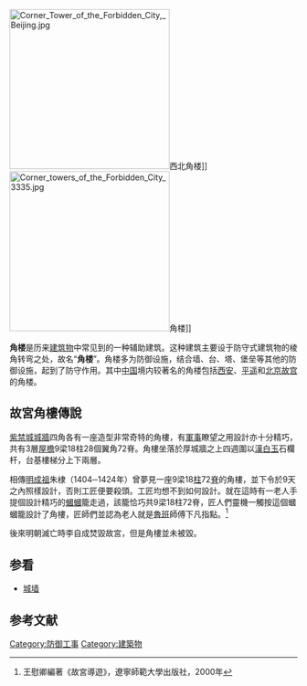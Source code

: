 [[File:Corner_Tower_of_the_Forbidden_City,_Beijing.jpg|280px]]西北角楼]]
[[File:Corner_towers_of_the_Forbidden_City_3335.jpg|280px]]角楼]]

<!--{{distinguish|閣樓}}  造成排版错误，暂时隐藏-->

'''角楼'''是历来[[建筑物|建筑物]]中常见到的一种辅助建筑。这种建筑主要设于防守式建筑物的棱角转弯之处，故名“'''角楼'''”。角楼多为防御设施，结合墙、台、塔、堡垒等其他的防御设施，起到了防守作用。其中[[中华人民共和国|中国]]境内较著名的角楼包括[[西安城墙|西安]]、[[平遥古城|平遥]]和[[故宫|北京故宫]]的角楼。

==故宮角樓傳說==
[[紫禁城|紫禁城]][[城牆|城牆]]四角各有一座造型非常奇特的角樓，有[[軍事|軍事]]瞭望之用設計亦十分精巧，共有3層[[屋檐|屋檐]]9梁18柱28個翼角72脊。角樓坐落於厚城牆之上四週圍以[[漢白玉|漢白玉]]石欄杆，台基樓梯分上下兩層。

相傳[[明成祖|明成祖]]朱棣（1404─1424年）曾夢見一座9梁18[[柱|柱]]72[[脊|脊]]的角樓，並下令於9天之內照樣設計，否則工匠便要殺頭。工匠均想不到如何設計。就在這時有一老人手提個設計精巧的[[蟈蟈|蟈蟈]]籠走過，該籠恰巧共9梁18柱72脊，匠人們靈機一觸按這個蟈蟈籠設計了角樓，匠師們並認為老人就是[[魯班|魯班]]師傅下凡指點。<ref>王慰卿編著《故宮導遊》，遼寧師範大學出版社，2000年</ref>

後來明朝滅亡時李自成焚毀故宮，但是角樓並未被毀。

== 参看 ==
*[[城墙|城墙]]

==参考文献==
{{reflist}}

{{Arch-stub}}
{{中国古城墙}}
[[Category:防御工事|Category:防御工事]]
[[Category:建築物|Category:建築物]]